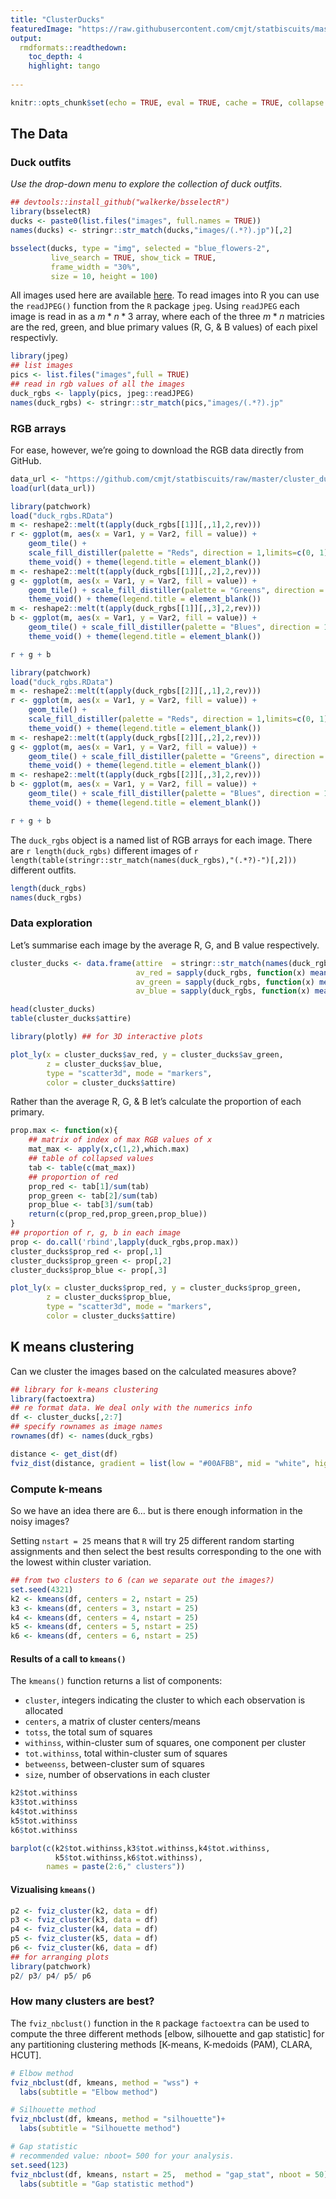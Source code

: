```yaml
---
title: "ClusterDucks"
featuredImage: "https://raw.githubusercontent.com/cmjt/statbiscuits/master/cluster_ducks/images/blue_flowers-2.jpg"
output: 
  rmdformats::readthedown:
    toc_depth: 4
    highlight: tango
      
---
```


```r
knitr::opts_chunk$set(echo = TRUE, eval = TRUE, cache = TRUE, collapse = TRUE, message = FALSE,warning = FALSE)
```

## The Data


### Duck outfits

*Use the drop-down menu to explore the collection of duck outfits.*

```r
## devtools::install_github("walkerke/bsselectR")
library(bsselectR)
ducks <- paste0(list.files("images", full.names = TRUE))
names(ducks) <- stringr::str_match(ducks,"images/(.*?).jp")[,2]

bsselect(ducks, type = "img", selected = "blue_flowers-2", 
         live_search = TRUE, show_tick = TRUE,
         frame_width = "30%",
         size = 10, height = 100)
```


All images used here are available [here](https://github.com/cmjt/statbiscuits/tree/master/cluster_ducks/images). To read images into R you can use the `readJPEG()` function from the `R` package `jpeg`. Using `readJPEG` each image is read in as a $m*n*3$ array, where each of the three $m*n$ matricies are the red, green, and blue primary values (R, G, & B values) of each pixel respectivly.


```r
library(jpeg) 
## list images
pics <- list.files("images",full = TRUE)
## read in rgb values of all the images
duck_rgbs <- lapply(pics, jpeg::readJPEG)
names(duck_rgbs) <- stringr::str_match(pics,"images/(.*?).jp"
```

### RGB arrays

For ease, however, we're going to download the RGB data directly from GitHub. 

```r
data_url <- "https://github.com/cmjt/statbiscuits/raw/master/cluster_ducks/duck_rgbs.RData"
load(url(data_url))
```

```r
library(patchwork)
load("duck_rgbs.RData")
m <- reshape2::melt(t(apply(duck_rgbs[[1]][,,1],2,rev)))
r <- ggplot(m, aes(x = Var1, y = Var2, fill = value)) +
    geom_tile() +
    scale_fill_distiller(palette = "Reds", direction = 1,limits=c(0, 1)) +
    theme_void() + theme(legend.title = element_blank()) 
m <- reshape2::melt(t(apply(duck_rgbs[[1]][,,2],2,rev)))
g <- ggplot(m, aes(x = Var1, y = Var2, fill = value)) +
    geom_tile() + scale_fill_distiller(palette = "Greens", direction = 1, limits=c(0, 1)) +
    theme_void() + theme(legend.title = element_blank())
m <- reshape2::melt(t(apply(duck_rgbs[[1]][,,3],2,rev)))
b <- ggplot(m, aes(x = Var1, y = Var2, fill = value)) +
    geom_tile() + scale_fill_distiller(palette = "Blues", direction = 1, limits=c(0, 1)) +
    theme_void() + theme(legend.title = element_blank())

r + g + b
```

```r
library(patchwork)
load("duck_rgbs.RData")
m <- reshape2::melt(t(apply(duck_rgbs[[2]][,,1],2,rev)))
r <- ggplot(m, aes(x = Var1, y = Var2, fill = value)) +
    geom_tile() +
    scale_fill_distiller(palette = "Reds", direction = 1,limits=c(0, 1)) +
    theme_void() + theme(legend.title = element_blank()) 
m <- reshape2::melt(t(apply(duck_rgbs[[2]][,,2],2,rev)))
g <- ggplot(m, aes(x = Var1, y = Var2, fill = value)) +
    geom_tile() + scale_fill_distiller(palette = "Greens", direction = 1, limits=c(0, 1)) +
    theme_void() + theme(legend.title = element_blank())
m <- reshape2::melt(t(apply(duck_rgbs[[2]][,,3],2,rev)))
b <- ggplot(m, aes(x = Var1, y = Var2, fill = value)) +
    geom_tile() + scale_fill_distiller(palette = "Blues", direction = 1, limits=c(0, 1)) +
    theme_void() + theme(legend.title = element_blank())

r + g + b
```

The `duck_rgbs` object is a named list of RGB arrays for each image. There are `r length(duck_rgbs)` different images of `r length(table(stringr::str_match(names(duck_rgbs),"(.*?)-")[,2]))` different outfits.

```r
length(duck_rgbs)
names(duck_rgbs)
```


### Data exploration 

Let's summarise each image by the average R, G, and B value respectively.


```r
cluster_ducks <- data.frame(attire  = stringr::str_match(names(duck_rgbs),"(.*?)-")[,2],
                            av_red = sapply(duck_rgbs, function(x) mean(c(x[,,1]))),
                            av_green = sapply(duck_rgbs, function(x) mean(c(x[,,2]))),
                            av_blue = sapply(duck_rgbs, function(x) mean(c(x[,,3]))))

head(cluster_ducks)
table(cluster_ducks$attire)
```

```r
library(plotly) ## for 3D interactive plots
```



```r
plot_ly(x = cluster_ducks$av_red, y = cluster_ducks$av_green, 
        z = cluster_ducks$av_blue,
        type = "scatter3d", mode = "markers", 
        color = cluster_ducks$attire)
```


Rather than the average R, G, & B let's calculate the proportion of each primary.

```r
prop.max <- function(x){
    ## matrix of index of max RGB values of x
    mat_max <- apply(x,c(1,2),which.max)
    ## table of collapsed values
    tab <- table(c(mat_max))
    ## proportion of red
    prop_red <- tab[1]/sum(tab)
    prop_green <- tab[2]/sum(tab)
    prop_blue <- tab[3]/sum(tab)
    return(c(prop_red,prop_green,prop_blue))
}
## proportion of r, g, b in each image
prop <- do.call('rbind',lapply(duck_rgbs,prop.max))
cluster_ducks$prop_red <- prop[,1]
cluster_ducks$prop_green <- prop[,2]
cluster_ducks$prop_blue <- prop[,3]
```



```r
plot_ly(x = cluster_ducks$prop_red, y = cluster_ducks$prop_green, 
        z = cluster_ducks$prop_blue,
        type = "scatter3d", mode = "markers", 
        color = cluster_ducks$attire)
```


## K means clustering

Can we cluster the images based on the calculated measures above?

```r
## library for k-means clustering
library(factoextra)
## re format data. We deal only with the numerics info
df <- cluster_ducks[,2:7]
## specify rownames as image names
rownames(df) <- names(duck_rgbs)
```

```r
distance <- get_dist(df)
fviz_dist(distance, gradient = list(low = "#00AFBB", mid = "white", high = "#FC4E07"))
```

### Compute k-means

So we have an idea there are 6... but is there enough information in the noisy images?

Setting `nstart = 25` means that `R` will try 25 different random starting assignments and then select the best results corresponding to the one with the lowest within cluster variation.

```r
## from two clusters to 6 (can we separate out the images?)
set.seed(4321)
k2 <- kmeans(df, centers = 2, nstart = 25)
k3 <- kmeans(df, centers = 3, nstart = 25)
k4 <- kmeans(df, centers = 4, nstart = 25)
k5 <- kmeans(df, centers = 5, nstart = 25)
k6 <- kmeans(df, centers = 6, nstart = 25)
```

#### Results of a call to `kmeans()`

The `kmeans()` function returns a list of components:

 - `cluster`, integers indicating the cluster to which each observation is allocated
 - `centers`, a matrix of cluster centers/means
 - `totss`, the total sum of squares 
 - `withinss`, within-cluster sum of squares, one component per cluster
 - `tot.withinss`, total within-cluster sum of squares
 - `betweenss`, between-cluster sum of squares
 - `size`, number of observations in each cluster
 
```r
k2$tot.withinss
k3$tot.withinss
k4$tot.withinss
k5$tot.withinss
k6$tot.withinss
```

```r
barplot(c(k2$tot.withinss,k3$tot.withinss,k4$tot.withinss,
          k5$tot.withinss,k6$tot.withinss),
        names = paste(2:6," clusters"))
```



#### Vizualising `kmeans()`

```r
p2 <- fviz_cluster(k2, data = df)
p3 <- fviz_cluster(k3, data = df)
p4 <- fviz_cluster(k4, data = df)
p5 <- fviz_cluster(k5, data = df)
p6 <- fviz_cluster(k6, data = df)
## for arranging plots
library(patchwork) 
p2/ p3/ p4/ p5/ p6
```

### How many clusters are best?

The `fviz_nbclust()` function in the `R` package `factoextra` can be used to compute the three different methods [elbow, silhouette and gap statistic] for any partitioning clustering methods [K-means, K-medoids (PAM), CLARA, HCUT].

```r
# Elbow method
fviz_nbclust(df, kmeans, method = "wss") +
  labs(subtitle = "Elbow method")

# Silhouette method
fviz_nbclust(df, kmeans, method = "silhouette")+
  labs(subtitle = "Silhouette method")

# Gap statistic
# recommended value: nboot= 500 for your analysis.
set.seed(123)
fviz_nbclust(df, kmeans, nstart = 25,  method = "gap_stat", nboot = 50)+
  labs(subtitle = "Gap statistic method")
```

